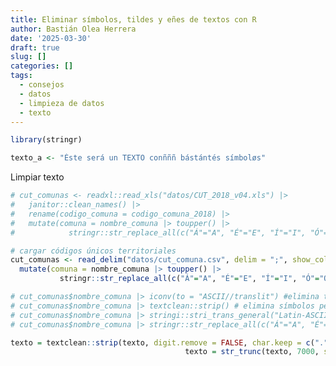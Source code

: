```yaml
---
title: Eliminar símbolos, tildes y eñes de textos con R
author: Bastián Olea Herrera
date: '2025-03-30'
draft: true
slug: []
categories: []
tags:
  - consejos
  - datos
  - limpieza de datos
  - texto
---
```


```r
library(stringr)
```

```r
texto_a <- "Éste será un TEXTO conñññ bástántés símboløs"
```


Limpiar texto
```r
# cut_comunas <- readxl::read_xls("datos/CUT_2018_v04.xls") |> 
#   janitor::clean_names() |> 
#   rename(codigo_comuna = codigo_comuna_2018) |> 
#   mutate(comuna = nombre_comuna |> toupper() |> 
#            stringr::str_replace_all(c("Á"="A", "É"="E", "Í"="I", "Ó"="O", "Ú"="U")))

# cargar códigos únicos territoriales
cut_comunas <- read_delim("datos/cut_comuna.csv", delim = ";", show_col_types = F) |> 
  mutate(comuna = nombre_comuna |> toupper() |> 
           stringr::str_replace_all(c("Á"="A", "É"="E", "Í"="I", "Ó"="O", "Ú"="U")))

# cut_comunas$nombre_comuna |> iconv(to = "ASCII//translit") #elimina tildes pero los reaplica como símbolos individuales
# cut_comunas$nombre_comuna |> textclean::strip() # elimina símbolos pero no tildes ni eñes
# cut_comunas$nombre_comuna |> stringi::stri_trans_general("Latin-ASCII")  # transliterar, pero remueve eñes
# cut_comunas$nombre_comuna |> stringr::str_replace_all(c("Á"="A", "É"="E", "Í"="I", "Ó"="O", "Ú"="U")) # reemplazo manual

```

```r
texto = textclean::strip(texto, digit.remove = FALSE, char.keep = c(".", ",")),
                                       texto = str_trunc(texto, 7000, side = "center")) 
```

